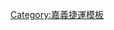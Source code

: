 {{navbox
|name=嘉義捷運路線
|title=[[File:BRT Chiayi CIS (English Type 3).svg|30px]][[嘉義公車捷運]]路線
|style=width:100%
|image=
|state= collapsed
|group1=營運中
|list1=<small>&nbsp;<font color=red>█</font>&nbsp;</small>[[嘉義公車捷運|嘉義朴子線 (BRT)]]、<small>&nbsp;<font color=orange>█</font>&nbsp;</small>[[嘉義公車捷運|區間線 (BRT)]]
|group2=規劃中
|list2=
}}<noinclude>
[[Category:嘉義捷運模板]]</noinclude>